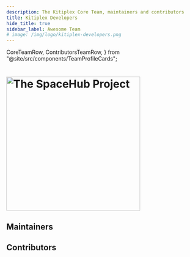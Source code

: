 ```yaml
---
description: The Kitiplex Core Team, maintainers and contributors
title: Kitiplex Developers
hide_title: true
sidebar_label: Awesome Team
# image: /img/logo/kitiplex-developers.png
---
```


  CoreTeamRow,
  ContributorsTeamRow,
} from "@site/src/components/TeamProfileCards";

<div align="left">
  <h1 align="left">
  <a href="https://github.com/kitiplex" target="_blank">
    <img
      src="/img/logo/developers-a.png"
      alt="The SpaceHub Project"
      width="350"
    />
     </a>
  </h1>
</div>


## Maintainers

<CoreTeamRow />

## Contributors

<ContributorsTeamRow />
